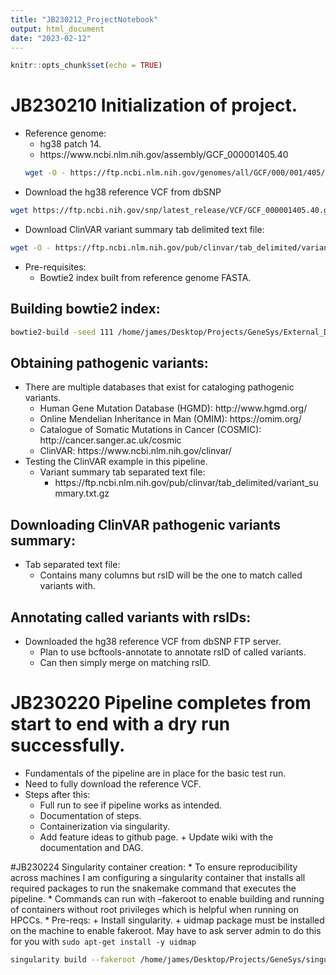 ```yaml
---
title: "JB230212_ProjectNotebook"
output: html_document
date: "2023-02-12"
---
```


```r
knitr::opts_chunk$set(echo = TRUE)
```

# JB230210 Initialization of project.
* Reference genome:
  + hg38 patch 14.
  + https://www.ncbi.nlm.nih.gov/assembly/GCF_000001405.40
```bash
wget -O - https://ftp.ncbi.nlm.nih.gov/genomes/all/GCF/000/001/405/GCF_000001405.40_GRCh38.p14/GCF_000001405.40_GRCh38.p14_genomic.fna.gz | gunzip -c > JB230210_hg38_patch14_genomic.fa
```
  
* Download the hg38 reference VCF from dbSNP
```bash
wget https://ftp.ncbi.nih.gov/snp/latest_release/VCF/GCF_000001405.40.gz JB230210_dbSNP_hg38_refVCF.vcf.gz
```

* Download ClinVAR variant summary tab delimited text file:

```bash
wget -O - https://ftp.ncbi.nlm.nih.gov/pub/clinvar/tab_delimited/variant_summary.txt.gz | gunzip -c > JB230210_clinVAR_hg38_variants.txt
```

* Pre-requisites:
  + Bowtie2 index built from reference genome FASTA.

## Building bowtie2 index:
```bash

bowtie2-build -seed 111 /home/james/Desktop/Projects/GeneSys/External_Data/ncbi-genomes-2023-02-12/JB230210_hg38_patch14_genomic.fa /home/james/Desktop/Projects/GeneSys/External_Data/Bt2_hg38_idx/JB230210_hg38_bt2

```


## Obtaining pathogenic variants:
* There are multiple databases that exist for cataloging pathogenic variants.
  + Human Gene Mutation Database (HGMD): http://www.hgmd.org/
  + Online Mendelian Inheritance in Man (OMIM): https://omim.org/
  + Catalogue of Somatic Mutations in Cancer (COSMIC): http://cancer.sanger.ac.uk/cosmic
  + ClinVAR: https://www.ncbi.nlm.nih.gov/clinvar/
* Testing the ClinVAR example in this pipeline. 
  + Variant summary tab separated text file:
    + https://ftp.ncbi.nlm.nih.gov/pub/clinvar/tab_delimited/variant_summary.txt.gz
  
## Downloading ClinVAR pathogenic variants summary:
* Tab separated text file:
  + Contains many columns but rsID will be the one to match called variants with. 

## Annotating called variants with rsIDs:
* Downloaded the hg38 reference VCF from dbSNP FTP server.
  + Plan to use bcftools-annotate to annotate rsID of called variants. 
  + Can then simply merge on matching rsID. 
 


# JB230220 Pipeline completes from start to end with a dry run successfully. 
* Fundamentals of the pipeline are in place for the basic test run. 
* Need to fully download the reference VCF. 
* Steps after this:
  + Full run to see if pipeline works as intended. 
  + Documentation of steps. 
  + Containerization via singularity. 
  + Add feature ideas to github page. + Update wiki with the documentation and DAG. 

  
#JB230224 Singularity container creation:
* To ensure reproducibility across machines I am configuring a singularity container that installs all required packages to run the snakemake command that executes the pipeline. 
* Commands can run with --fakeroot to enable building and running of containers without root privileges which is helpful when running on HPCCs.
* Pre-reqs: 
  + Install singularity. 
  + uidmap package must be installed on the machine to enable fakeroot. May have to ask server admin to do this for you with `sudo apt-get install -y uidmap`
  
```bash

singularity build --fakeroot /home/james/Desktop/Projects/GeneSys/singularity_containers/genesys.sif  /home/james/Desktop/Projects/GeneSys/repos/GeneSys/singularity_genesys.def 

```

